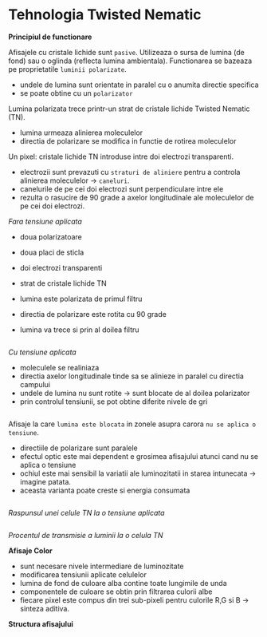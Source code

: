 
<SEO title="Tehnologia Twisted Nematic" />

# Tehnologia Twisted Nematic

**Principiul de functionare**

Afisajele cu cristale lichide sunt ``pasive``.
Utilizeaza o sursa de lumina (de fond) sau o oglinda (reflecta lumina ambientala).
Functionarea se bazeaza pe proprietatile ``luminii polarizate``.
- undele de lumina sunt orientate in paralel cu o anumita directie specifica
- se poate obtine cu un ``polarizator``

Lumina polarizata trece printr-un strat de cristale lichide Twisted Nematic (TN).
- lumina urmeaza alinierea moleculelor
- directia de polarizare se modifica in functie de rotirea moleculelor

Un pixel: cristale lichide TN introduse intre doi electrozi transparenti.
- electrozii sunt prevazuti cu ``straturi de aliniere`` pentru a controla alinierea moleculelor -> ``caneluri``.
- canelurile de pe cei doi electrozi sunt perpendiculare intre ele
- rezulta o rasucire de 90 grade a axelor longitudinale ale moleculelor de pe cei doi electrozi.



*Fara tensiune aplicata*
- doua polarizatoare
- doua placi de sticla
- doi electrozi transparenti
- strat de cristale lichide TN

- lumina este polarizata de primul filtru
- directia de polarizare este rotita cu 90 grade
- lumina va trece si prin al doilea filtru

<div style={{ maxWidth: '350px', marginBottom: '1.45rem' }}>
  <Image imgName={"tn1.png"}/>
</div>

*Cu tensiune aplicata*

- moleculele se realiniaza
- directia axelor longitudinale tinde sa se alinieze in paralel cu directia campului
- undele de lumina nu sunt rotite -> sunt blocate de al doilea polarizator
- prin controlul tensiunii, se pot obtine diferite nivele de gri

<div style={{ maxWidth: '350px', marginBottom: '1.45rem' }}>
  <Image imgName={"tn2.png"}/>
</div>

Afisaje la care ``lumina este blocata`` in zonele asupra carora ``nu se aplica o tensiune``.
- directiile de polarizare sunt paralele
- efectul optic este mai dependent e grosimea afisajului atunci cand nu se aplica o tensiune
- ochiul este mai sensibil la variatii ale luminozitatii in starea intunecata -> imagine patata.
- aceasta varianta poate creste si energia consumata

<div style={{ maxWidth: '600px', marginBottom: '1.45rem' }}>
  <Image imgName={"tn3.png"}/>
</div>

*Raspunsul unei celule TN la o tensiune aplicata*

<div style={{ maxWidth: '600px', marginBottom: '1.45rem' }}>
  <Image imgName={"tn4.png"}/>
</div>

*Procentul de transmisie a luminii la o celula TN*

**Afisaje Color**

- sunt necesare nivele intermediare de luminozitate
- modificarea tensiunii aplicate celulelor
- lumina de fond de culoare alba contine toate lungimile de unda
- componentele de culoare se obtin prin filtrarea culorii albe
- fiecare pixel este compus din trei sub-pixeli pentru culorile R,G si B -> sinteza aditiva.

**Structura afisajului**

<div style={{ maxWidth: '600px', marginBottom: '1.45rem' }}>
  <Image imgName={"tn5.png"}/>
</div>

<Links />